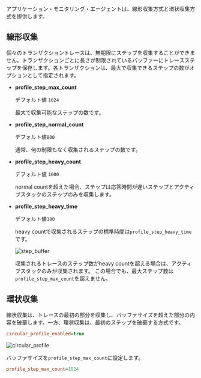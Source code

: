 アプリケーション・モニタリング・エージェントは、線形収集方式と環状収集方式を提供します。

## 線形収集

個々のトランザクショントレースは、無期限にステップを収集することができません。トランザクションごとに長さが制限されているバッファーにトレースステップを保存します。各トランザクションは、最大で収集できるステップの数がオプションとして指定されます。

-   **profile_step_max_count**

    デフォルト値 `1024`

    最大で収集可能なステップの数です。

-   **profile_step_normal_count**

    デフォルト値`800`

    通常、何の制限もなく収集されるステップの数です。

-   **profile_step_heavy_count**

    デフォルト値 `1000`

    normal countを超えた場合、ステップは応答時間が遅いステップとアクティブスタックのステップのみを収集します。

-   **profile_step_heavy_time**

    デフォルト値`100`

    heavy countで収集されるステップの標準時間は`profile_step_heavy_time`です。

    ![step_buffer](https://img.whatap.io/media/agent_java/data/step_buffer.png) 

    収集されるトレースのステップ数がheavy countを超える場合は、アクティブスタックのみが収集されます。 この場合でも、最大ステップ数は`profile_step_max_count`を超えません。

## 環状収集

線状収集は、トレースの最初の部分を収集し、バッファサイズを超えた部分の内容を破棄します。一方、環状収集は、最初のステップを破棄する方式です。 

```ini
circular_profile_enabled=true
```

![circular_profile](https://img.whatap.io/media/agent_java/data/circular_profile.png)

バッファサイズを`profile_step_max_count`に設定します。

```ini
profile_step_max_count=1024
```
